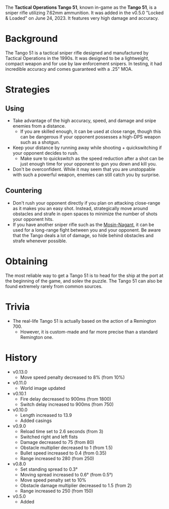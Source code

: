 The **Tactical Operations Tango 51**, known in-game as the **Tango 51**, is a sniper rifle utilizing 7.62mm ammunition. It was added in the v0.5.0 "Locked & Loaded" on June 24, 2023. It features very high damage and accuracy.

# Background
The Tango 51 is a tactical sniper rifle designed and manufactured by Tactical Operations in the 1990s. It was designed to be a lightweight, compact weapon and for use by law enforcement snipers. In testing, it had incredible accuracy and comes guaranteed with a .25" MOA.

# Strategies
## Using
- Take advantage of the high accuracy, speed, and damage and snipe enemies from a distance. 
  - If you are skilled enough, it can be used at close range, though this can be dangerous if your opponent possesses a high-DPS weapon such as a shotgun.
- Keep your distance by running away while shooting + quickswitching if your opponent decides to rush. 
  - Make sure to quickswitch as the speed reduction after a shot can be just enough time for your opponent to gun you down and kill you.
- Don't be overconfident. While it may seem that you are unstoppable with such a powerful weapon, enemies can still catch you by surprise.

## Countering
- Don't rush your opponent directly if you plan on attacking close-range as it makes you an easy shot. Instead, strategically move around obstacles and strafe in open spaces to minimize the number of shots your opponent hits.
- If you have another sniper rifle such as the [Mosin-Nagant](/weapons/guns/mosin), it can be used for a long-range fight between you and your opponent. Be aware that the Tango deals a lot of damage, so hide behind obstacles and strafe whenever possible.

# Obtaining
The most reliable way to get a Tango 51 is to head for the ship at the port at the beginning of the game, and solev the puzzle. The Tango 51 can also be found extremely rarely from common sources.

# Trivia
- The real-life Tango 51 is actually based on the action of a Remington 700.
  - However, it is custom-made and far more precise than a standard Remington one.

# History
- v0.13.0
  - Move speed penalty decreased to 8% (from 10%)
- v0.11.0
  - World image updated
- v0.10.1
  - Fire delay decreased to 900ms (from 1800)
  - Switch delay increased to 900ms (from 750)
- v0.10.0
  - Length increased to 13.9
  - Added casings
- v0.9.0
  - Reload time set to 2.6 seconds (from 3)
  - Switched right and left fists
  - Damage decreased to 75 (from 80)
  - Obstacle multiplier decreased to 1 (from 1.5)
  - Bullet speed increased to 0.4 (from 0.35)
  - Range increased to 280 (from 250)
- v0.8.0
  - Set standing spread to 0.3°
  - Moving spread increased to 0.6° (from 0.5°)
  - Move speed penalty set to 10%
  - Obstacle damage multiplier decreased to 1.5 (from 2)
  - Range increased to 250 (from 150)
- v0.5.0
  - Added
